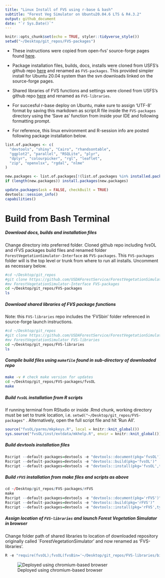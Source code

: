 ```yaml
---
title: "Linux Install of FVS using r-base & bash"
subtitle: "Forest Veg Simulator on Ubuntu20.04.6 LTS & R4.3.2"
output: github_document
date: "`r Sys.Date()`"
---
```

```r
knitr::opts_chunk$set(echo = TRUE, styler::tidyverse_style())
setwd("~/Desktop/git_repos/FVS-packages")
```

-   These instructions were copied from open-fvs' source-forge pages found [here](https://sourceforge.net/p/open-fvs/wiki/browse_pages/).

-   Package installation files, builds, docs, installs were cloned from USFS's github repo [here](https://github.com/USDAForestService/ForestVegetationSimulator-Interface) and renamed as `FVS-packages`. This provided simpler install for Ubuntu 20.04 system than the svn downloads linked on the source-forge pages.

-   Shared libraries of FVS functions and settings were cloned from USFS's github repo [here](https://github.com/USDAForestService/ForestVegetationSimulator.git) and renamed as `FVS-libraries`.

-   For succesful r-base deploy on Ubuntu, make sure to assign 'UTF-8' format by saving this markdown as script.R file inside the `FVS-packages` directory using the 'Save as' function from inside your IDE and following formatting prompt.

-   For reference, this linux environment and R-session info are posted following package installation below.

```r
list.of.packages <- c(
  "devtools", "shiny", "Cairo", "rhandsontable",
  "ggplot2", "parallel", "RSQLite", "plyr",
  "dplyr", "colourpicker", "rgl", "leaflet",
  "zip", "openxlsx", "rgdal", "nlme"
)

new.packages <- list.of.packages[!(list.of.packages %in% installed.packages()[, "Package"])]
if (length(new.packages)) install.packages(new.packages)

update.packages(ask = FALSE, checkBuilt = TRUE)
devtools::session_info()
capabilities()
```

# **Build from Bash Terminal**

##### **Download docs, builds and installation files**

Change directory into preferred folder. Cloned github repo including fvsOL and rFVS packages build files and renamed folder `ForestVegetationSimulator-Interface` as `FVS-packages`. This `FVS-packages` folder will is the top level or trunk from where to run all installs. Uncomment as necessary below.

```bash
#cd ~/Desktop/git_repos
#git clone https://github.com/USDAForestService/ForestVegetationSimulator-Interface.git
#mv ForestVegetationSimulator-Interface FVS-packages
cd ~/Desktop/git_repos/FVS-packages
ls
```

##### **Download shared libraries of FVS package functions**

Note: this `FVS-libraries` repo includes the 'FVSbin' folder referenced in source-forge launch instructions.

```bash
#cd ~/Desktop/git_repos
#git clone https://github.com/USDAForestService/ForestVegetationSimulator.git
#mv ForestVegetationSimulator FVS-libraries
cd ~/Desktop/git_repos/FVS-libraries
ls
```

##### Compile build files using `makefile` found in sub-directory of downloaded repo

```bash
make -v # check make version for updates
cd ~/Desktop/git_repos/FVS-packages/fvsOL
make
```

##### **Build `fvsOL` installation from R scripts**

If running terminal from RStudio or inside .Rmd chunk, working directory must be set to trunk location, i.e. `setwd("~/Desktop/git_repos/FVS-packages"` . Alternatively, open the full script file and hit 'Run All'.

```r
source("fvsOL/parms/mkpkeys.R", local = knitr::knit_global())
sys.source("fvsOL/inst/extdata/mkhelp.R", envir = knitr::knit_global()) 
```

##### **Build** devtools installation files

```r
Rscript --default-packages=devtools -e "devtools::document(pkg='fvsOL')" 
Rscript --default-packages=devtools -e "devtools::build(pkg='fvsOL')" 
Rscript --default-packages=devtools -e "devtools::install(pkg='fvsOL',type='source',repos=NULL)"
```

##### **Build `rFVS` installation from make files and scripts as above**

```r
cd ~/Desktop/git_repos/FVS-packages/rFVS
make
Rscript --default-packages=devtools -e "devtools::document(pkg='rFVS')" 
Rscript --default-packages=devtools -e "devtools::build(pkg='rFVS')" 
Rscript --default-packages=devtools -e "devtools::install(pkg='rFVS',type='source',repos=NULL)"

```

##### Assign location of `FVS-libraries` and launch Forest Vegetation Simulator in browser

Change folder path of shared libraries to location of downloaded repository originally called \`ForestVegetationSimulator' and now renamed as 'FVS-libraries'.

```r
R -e "require(fvsOL);fvsOL(fvsBin='~/Desktop/git_repos/FVS-libraries/bin')"
```

![Deployed using chromium-based browser](deploy-screenshot.png)
